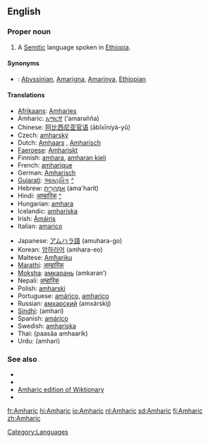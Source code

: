 ==English==
{{wikipedia}}

===Proper noun===
{{en-proper noun}}

# A [[Semitic]] language spoken in [[Ethiopia]].

====Synonyms====
* {{italbrac|language}}: [[Abyssinian]], [[Amarigna]], [[Amarinya]], [[Ethiopian]]

====Translations====
{{top}}
* [[Afrikaans]]: [[Amharies]]
* Amharic: [[አማርኛ]] (’amarəñña)
* Chinese: [[阿比西尼亚官语]] (ābǐxīníyà-yǔ)
* Czech: [[amharský]]
* Dutch: [[Amhaars]] {{n}}, [[Amharisch]] {{n}}
* [[Faeroese]]: [[Amhariskt]]
* Finnish: [[amhara]], [[amharan kieli]]
* French: [[amharique]] {{m}}
* German: [[Amharisch]]
* [[Gujarati]]: [[આમ્હારિક]] [[:gu:આમ્હારિક|^]]
* Hebrew: [[אמהרית|אַמְהָרִית]] (ama'harit)
* Hindi: [[आम्हारिक]] [[:hi:आम्हारिक|^]]
* Hungarian: [[amhara]]
* Icelandic: [[amharíska]]
* Irish: [[Ámáiris]]
* Italian: [[amarico]]
{{mid}}
* Japanese: [[アムハラ語]] (amuhara-go)
* Korean: [[암하라어]] (amhara-eo)
* Maltese: [[Amħariku]]
* [[Marathi]]: [[आम्हारिक]]
* [[Moksha]]: [[амкарань]] (amkaranʹ)
* Nepali: [[अम्हारिक]]
* Polish: [[amharski]]
* Portuguese: [[amárico]], [[amharico]]
* Russian: [[амхарский]] (amxárskij)
* [[Sindhi]]: {{SDchar|[[اَمهارِي]]}} (amhari)
* Spanish: [[amárico]]
* Swedish: [[amhariska]]
* Thai: {{Thai|[[ภาษาอัมฮาริค]]}} (paasăa amhaarík)
* Urdu: {{fa-Arab|[[امہاري]]}} (amhari)
{{bottom}}

===See also===
{{interwiktionary|code=am}}

* {{langcat}}
* {{pedialite|Amharic language}}
* [[:am:|Amharic edition of Wiktionary]]
* {{ethnologue|code=amh}}

[[Category:Languages]]

[[fr:Amharic]]
[[hi:Amharic]]
[[io:Amharic]]
[[nl:Amharic]]
[[sd:Amharic]]
[[fi:Amharic]]
[[zh:Amharic]]